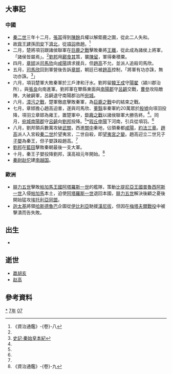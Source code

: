 {{yearTOC|-207|[[秦二世|秦二世]]三年}}

== 大事記 ==
===中國===
*[[秦二世|秦二世]]三年十二月，[[張耳|張耳]]得到[[陳餘|陳餘]]兵權以解鉅鹿之圍，從此二人失和。
*故[[齊王建|齊王建]]孫[[田安|田安]]下[[濟北|濟北]]，從[[項羽|項羽]]救趙。<ref name="jjtk8">《資治通鑑》-{卷}-八</ref>
*二月，楚將項羽跟諸侯聯軍在[[巨鹿之戰|巨鹿之戰]]擊敗秦將[[王離|王離]]，從此成為諸侯上將軍，「諸侯皆屬焉」。<ref name="jjtk8"/>[[劉邦|劉邦]]用[[酈食其|酈食其]]策，襲[[陳留|陳留]]，軍得秦積粟。
*四月，[[章邯|章邯]]派[[司馬欣|司馬欣]]向[[咸陽|咸陽]]請求援兵，但[[趙高|趙高]]不允，並派人追殺司馬欣。
*五月，[[司馬欣|司馬欣]]回到軍營後告訴[[章邯|章邯]]，朝廷已被[[趙高|趙高]]控制，「將軍有功亦誅，無功亦誅。<ref>[[s:史記三家註/卷006|史記·秦始皇本紀]]</ref>」
*六月，項羽楚軍大敗秦軍於三戶津和汙水。劉邦留[[韓王成|韓王成]]守[[陽翟|陽翟]]（潁川郡治所），與[[張良|張良]]向南進軍。劉邦軍在犨縣東面與[[南陽郡|南陽郡]]守[[呂齮|呂齮]]交戰，[[曹參|曹參]]攻陷敵陣，大破齮軍，呂齮退守南陽郡治所[[宛城|宛城]]。
*六月，[[漳污之戰|漳污之戰]]，楚軍徹底擊敗秦軍，為[[巨鹿之戰|巨鹿之戰]]中的結束之戰。
*七月，章邯擔心趙高迫害，遂與司馬欣、[[董翳|董翳]]率秦軍約20萬眾於[[殷墟|殷墟]]向項羽投降，項羽立章邯為雍王，置楚軍中，[[鉅鹿之戰|鉅鹿之戰]]以諸侯聯軍大勝告終。<ref name="jjtk8"/>。同月，[[宛城|宛城]][[南陽郡|南陽郡]]守[[呂齮|呂齮]]向[[劉邦|劉邦]]投降。<ref name="jjtk8"/>*[[瑕丘|瑕丘]][[申陽|申陽]]下河南，引兵從項羽。<ref name="jjtk8"/>
*八月，劉邦領兵數萬攻破[[武關|武關]]，西進[[關中|關中]]秦地，佔領秦都[[咸陽|咸陽]]，[[約法三章|約法三章]]。[[趙高|趙高]]派人入宮殺[[秦二世|秦二世]]於望夷宮，二世自殺，即[[望夷宮之變|望夷宮之變]]。趙高迎立二世兄子[[子嬰|子嬰]]為秦王，但子嬰誅殺趙高。<ref name="jjtk8"/>
*[[劉邦|劉邦]]在[[藍田縣|藍田]]擊敗秦朝最後一支大軍。
*十月，秦王子嬰投降劉邦，漢高祖元年開始。<ref>《資治通鑑》-{卷}-九</ref>
*[[秦朝|秦]][[郡尉|尉]][[赵佗|赵佗]]建[[南越国|南越国]]。
===歐洲===
*[[腓力五世_(馬其頓)|腓力五世]]擊敗[[帕加馬王國|帕加馬王國]][[阿塔羅斯一世|阿塔羅斯一世]]的艦隊，策動[[比提尼亞王國|比提尼亞王國]][[普魯西阿斯一世|普魯西阿斯一世]]入侵[[帕加馬|帕加馬]]本土，迫使[[阿塔羅斯一世|阿塔羅斯一世]]退回本國，[[腓力五世_(馬其頓)|腓力五世]]解決後顧之憂後開始猛攻[[埃托利亞同盟|埃托利亞同盟]]。
*[[迦太基|迦太基]]將領[[哈斯德魯巴·吉斯戈|哈斯德魯巴]]企圖從[[伊比利亞|伊比利亞]]馳援[[漢尼拔|漢尼拔]]，但因在[[第二次布匿戰爭|梅塔夫爾戰役]]中被擊潰而告失敗。

== 出生 ==
*

== 逝世 ==
*[[秦二世|嬴胡亥]]
*[[赵高|赵高]]

==參考資料==
{{Wikisource year mention}}
<div class="references-small">
<references/>
</div>

[[Category:前207年|*]]
[[Category:前200年代|7年]]
[[Category:前3世纪各年|07]]
